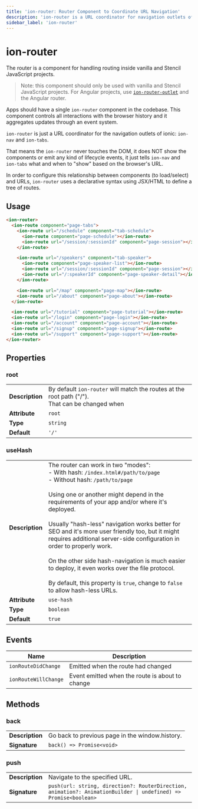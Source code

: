 ```yaml
---
title: 'ion-router: Router Component to Coordinate URL Navigation'
description: 'ion-router is a URL coordinator for navigation outlets of ionic: ion-nav and ion-tabs. Router components handle routing inside vanilla and Stencil JavaScript.'
sidebar_label: 'ion-router'
---
```



# ion-router

The router is a component for handling routing inside vanilla and Stencil JavaScript projects.

> Note: this component should only be used with vanilla and Stencil JavaScript projects. For Angular projects, use [`ion-router-outlet`](router-outlet.mdx) and the Angular router.

Apps should have a single `ion-router` component in the codebase.
This component controls all interactions with the browser history and it aggregates updates through an event system.

`ion-router` is just a URL coordinator for the navigation outlets of ionic: `ion-nav` and `ion-tabs`.

That means the `ion-router` never touches the DOM, it does NOT show the components or emit any kind of lifecycle events, it just tells `ion-nav` and `ion-tabs` what and when to "show" based on the browser's URL.

In order to configure this relationship between components (to load/select) and URLs, `ion-router` uses a declarative syntax using JSX/HTML to define a tree of routes.

## Usage

```html
<ion-router>
  <ion-route component="page-tabs">
    <ion-route url="/schedule" component="tab-schedule">
      <ion-route component="page-schedule"></ion-route>
      <ion-route url="/session/:sessionId" component="page-session"></ion-route>
    </ion-route>

    <ion-route url="/speakers" component="tab-speaker">
      <ion-route component="page-speaker-list"></ion-route>
      <ion-route url="/session/:sessionId" component="page-session"></ion-route>
      <ion-route url="/:speakerId" component="page-speaker-detail"></ion-route>
    </ion-route>

    <ion-route url="/map" component="page-map"></ion-route>
    <ion-route url="/about" component="page-about"></ion-route>
  </ion-route>

  <ion-route url="/tutorial" component="page-tutorial"></ion-route>
  <ion-route url="/login" component="page-login"></ion-route>
  <ion-route url="/account" component="page-account"></ion-route>
  <ion-route url="/signup" component="page-signup"></ion-route>
  <ion-route url="/support" component="page-support"></ion-route>
</ion-router>
```

## Properties

### root

|                 |                                                                                                     |
| --------------- | --------------------------------------------------------------------------------------------------- |
| **Description** | By default `ion-router` will match the routes at the root path ("/").<br />That can be changed when |
| **Attribute**   | `root`                                                                                              |
| **Type**        | `string`                                                                                            |
| **Default**     | `'/'`                                                                                               |

### useHash

|                 |                                                                                                                                                                                                                                                                                                                                                                                                                                                                                                                                                                                                                                    |
| --------------- | ---------------------------------------------------------------------------------------------------------------------------------------------------------------------------------------------------------------------------------------------------------------------------------------------------------------------------------------------------------------------------------------------------------------------------------------------------------------------------------------------------------------------------------------------------------------------------------------------------------------------------------- |
| **Description** | The router can work in two "modes":<br />- With hash: `/index.html#/path/to/page`<br />- Without hash: `/path/to/page`<br /><br />Using one or another might depend in the requirements of your app and/or where it's deployed.<br /><br />Usually "hash-less" navigation works better for SEO and it's more user friendly too, but it might<br />requires additional server-side configuration in order to properly work.<br /><br />On the other side hash-navigation is much easier to deploy, it even works over the file protocol.<br /><br />By default, this property is `true`, change to `false` to allow hash-less URLs. |
| **Attribute**   | `use-hash`                                                                                                                                                                                                                                                                                                                                                                                                                                                                                                                                                                                                                         |
| **Type**        | `boolean`                                                                                                                                                                                                                                                                                                                                                                                                                                                                                                                                                                                                                          |
| **Default**     | `true`                                                                                                                                                                                                                                                                                                                                                                                                                                                                                                                                                                                                                             |

## Events

| Name                 | Description                                     |
| -------------------- | ----------------------------------------------- |
| `ionRouteDidChange`  | Emitted when the route had changed              |
| `ionRouteWillChange` | Event emitted when the route is about to change |

## Methods

### back

|                 |                                                 |
| --------------- | ----------------------------------------------- |
| **Description** | Go back to previous page in the window.history. |
| **Signature**   | `back() => Promise<void>`                       |

### push

|                 |                                                                                                                 |
| --------------- | --------------------------------------------------------------------------------------------------------------- |
| **Description** | Navigate to the specified URL.                                                                                  |
| **Signature**   | `push(url: string, direction?: RouterDirection, animation?: AnimationBuilder \| undefined) => Promise<boolean>` |
